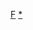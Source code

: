 {{Commonscat|Municipalities in Friuli-Venezia Giulia}}

[[Category:意大利各大區市鎮|F]]
[[Category:弗留利-威尼斯朱利亚大区|*]]